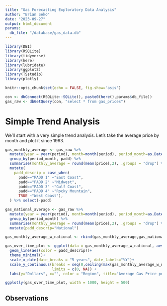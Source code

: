 ```yaml
---
title: "Gas Forecasting Exploratory Data Analysis"
author: "Brian Seko"
date: "2023-09-27"
output: html_document
params:
  db_file: "/database/gas_data.db"
---
```


```r
library(DBI)
library(RSQLite)
library(tidyverse)
library(here)
library(lubridate)
library(ggplot2)
library(TSstudio)
library(plotly)

knitr::opts_chunk$set(echo = FALSE, fig.show='asis')
```

```r
con <- dbConnect(RSQLite::SQLite(), paste0(here(),params$db_file))
gas_raw <- dbGetQuery(con, "select * from gas_prices")
```

# Simple Trend Analysis

We'll start with a very simple trend analysis. Let's take the average price by month and plot it since 1993.

```r
gas_monthly_average <- gas_raw %>% 
  mutate(year = year(period), month=month(period), period_month=as.Date(paste0(year,"-", month, "-01"))) %>% 
  group_by(period_month, padd) %>% 
  summarise(monthly_average = round(mean(price),2), .groups = "drop") %>% 
  mutate(
    padd_descrip = case_when(
      padd=="PADD 1" ~"East Coast",
      padd=="PADD 2" ~"Midwest", 
      padd=="PADD 3" ~"Gulf Coast",
      padd=="PADD 4" ~"Rocky Mountain",
      TRUE ~"West Coast"),
  ) %>% select(-padd)

gas_national_average <- gas_raw %>% 
  mutate(year = year(period), month=month(period), period_month=as.Date(paste0(year,"-", month, "-01"))) %>% 
  group_by(period_month) %>% 
  summarise(monthly_average = round(mean(price),2), .groups = "drop") %>% 
  mutate(padd_descrip="National")

gas_monthly_average_w_national <- rbind(gas_monthly_average,gas_national_average)
```

```r
gas_over_time_plot <- ggplot(data = gas_monthly_average_w_national, aes(x = period_month, y=monthly_average))+
  geom_line(aes(color = padd_descrip))+
  theme_minimal()+
  scale_x_date(date_breaks = "5 years", date_labels="%Y")+
  scale_y_continuous(breaks = seq(0,ceiling(max(gas_monthly_average_w_national$monthly_average)), by = 1),
                     limits = c(0, NA)) +
  labs(y="Dollars", x="", color = "Region", title="Average Gas Price per Month")

ggplotly(gas_over_time_plot, width = 1000, height = 500)
```


## Observations















